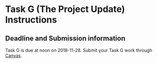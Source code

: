 # Task G (The Project Update) Instructions {#taskG}

## Deadline and Submission information

Task G is due at noon on 2018-11-28. Submit your Task G work through [Canvas](https://canvas.case.edu/). 
